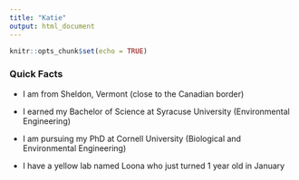 ```yaml
---
title: "Katie"
output: html_document
---
```


```r
knitr::opts_chunk$set(echo = TRUE)
```

### Quick Facts

- I am from Sheldon, Vermont (close to the Canadian border)
<br>

- I earned my Bachelor of Science at Syracuse University (Environmental Engineering)
- I am pursuing my PhD at Cornell University (Biological and Environmental Engineering)
- I have a yellow lab named Loona who just turned 1 year old in January
